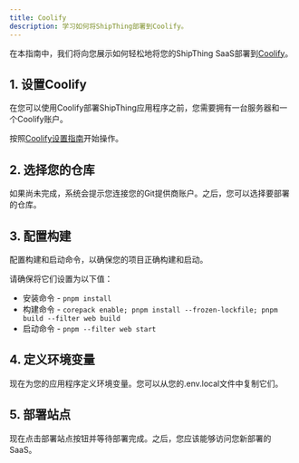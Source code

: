 ```yaml
---
title: Coolify
description: 学习如何将ShipThing部署到Coolify。
---
```



在本指南中，我们将向您展示如何轻松地将您的ShipThing SaaS部署到[Coolify](https://coolify.io/)。


## 1. 设置Coolify
在您可以使用Coolify部署ShipThing应用程序之前，您需要拥有一台服务器和一个Coolify账户。

按照[Coolify设置指南](https://coolify.io/docs/get-started/introduction)开始操作。


## 2. 选择您的仓库
如果尚未完成，系统会提示您连接您的Git提供商账户。之后，您可以选择要部署的仓库。


## 3. 配置构建
配置构建和启动命令，以确保您的项目正确构建和启动。

请确保将它们设置为以下值：

- 安装命令 - `pnpm install`
- 构建命令 - `corepack enable; pnpm install --frozen-lockfile; pnpm build --filter web build`
- 启动命令 - `pnpm --filter web start`

## 4. 定义环境变量
现在为您的应用程序定义环境变量。您可以从您的.env.local文件中复制它们。

## 5. 部署站点
现在点击部署站点按钮并等待部署完成。之后，您应该能够访问您新部署的SaaS。